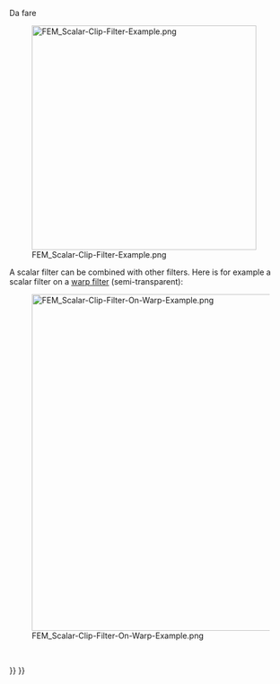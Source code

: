 <languages/>

{{Docnav
|[[FEM_PostFilterWarp/it|Warp filter]]
|[[FEM_PostFilterCutFunction/it|Function cut filter]]
|[[FEM_Workbench/it|FEM]]
|IconL=FEM_PostFilterWarp.svg
|IconR=FEM_PostFilterCutFunction.svg
|IconC=Workbench_FEM.svg
}}

<div class="mw-translate-fuzzy">
{{GuiCommand/it
|Name=FEM PostFilterClipScalar
|Name/it=FEM PostFilterClipScalar
|MenuLocation= Risultati → scalar clip filter
|Workbenches=[[FEM_Workbench/it|FEM]]
|Shortcut=
|SeeAlso=[[FEM_tutorial/it|Tutorial FEM]]
}}
</div>

<span id="Description"></span>
{{FEM Tools navi/it}}

<div class="mw-translate-fuzzy">
Da fare
</div>

[[File:FEM_Scalar-Clip-Filter-Example.png|400px]]

{{Caption|A scalar clip filter result.</br>
The original pipeline is the semi-transparent object.}}

A scalar filter can be combined with other filters. Here is for example a scalar filter on a [[FEM_PostFilterWarp|warp filter]] (semi-transparent):

[[File:FEM_Scalar-Clip-Filter-On-Warp-Example.png|600px]]

<span id="Usage"></span>
{{Userdocnavi/it}}

<div class="mw-translate-fuzzy">
<br />
</div>


{{Docnav/it
|[[FEM_PostFilterWarp/it|Warp filter]]
|[[FEM_PostFilterCutFunction/it|Function cut filter]]
|[[FEM_Workbench/it|FEM]]
|IconL=FEM_PostFilterWarp.svg
|IconR=FEM_PostFilterCutFunction.svg
|IconC=Workbench_FEM.svg
}}

{{FEM_Tools_navi{{#translation:}}}}
{{Userdocnavi{{#translation:}}}}
{{clear}}